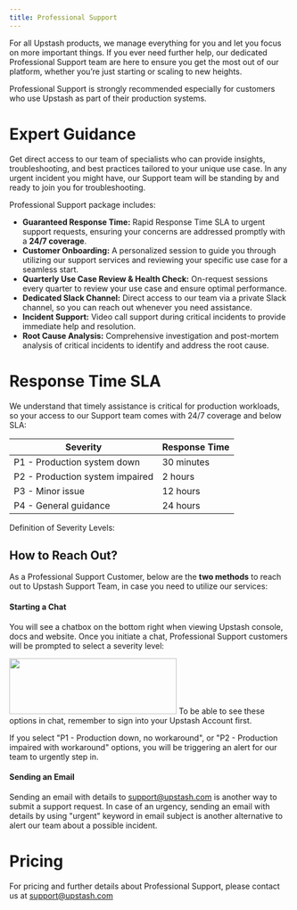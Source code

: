 ```yaml
---
title: Professional Support
---
```


For all Upstash products, we manage everything for you and let you focus on more important things. If you ever need further help, our dedicated Professional Support team are here to ensure you get the most out of our platform, whether you’re just starting or scaling to new heights.

Professional Support is strongly recommended especially for customers who use Upstash as part of their production systems.

# Expert Guidance
Get direct access to our team of specialists who can provide insights, troubleshooting, and best practices tailored to your unique use case. In any urgent incident you might have, our Support team will be standing by and ready to join you for troubleshooting.

Professional Support package includes:

- **Guaranteed Response Time:** Rapid Response Time SLA to urgent support requests, ensuring your concerns are addressed promptly with a **24/7 coverage**.
- **Customer Onboarding:** A personalized session to guide you through utilizing our support services and reviewing your specific use case for a seamless start.
- **Quarterly Use Case Review & Health Check:** On-request sessions every quarter to review your use case and ensure optimal performance.
- **Dedicated Slack Channel:** Direct access to our team via a private Slack channel, so you can reach out whenever you need assistance.
- **Incident Support:** Video call support during critical incidents to provide immediate help and resolution.
- **Root Cause Analysis:** Comprehensive investigation and post-mortem analysis of critical incidents to identify and address the root cause.


# Response Time SLA
We understand that timely assistance is critical for production workloads, so your access to our Support team comes with 24/7 coverage and below SLA:

| Severity | Response Time |
| -------- | --------------|
| P1 - Production system down | 30 minutes |
| P2 - Production system impaired | 2 hours |
| P3 - Minor issue | 12 hours |
| P4 - General guidance | 24 hours |

Definition of Severity Levels: 


## How to Reach Out?
As a Professional Support Customer, below are the **two methods** to reach out to Upstash Support Team, in case you need to utilize our services:

#### Starting a Chat
You will see a chatbox on the bottom right when viewing Upstash console, docs and website. Once you initiate a chat, Professional Support customers will be prompted to select a severity level:

<img noZoom width="300" height="100" src="/img/pro-support/image.png" />

<Note>
To be able to see these options in chat, remember to sign into your Upstash Account first.
</Note>

If you select "P1 - Production down, no workaround", or "P2 - Production impaired with workaround" options, you will be triggering an alert for our team to urgently step in.

#### Sending an Email
Sending an email with details to support@upstash.com is another way to submit a support request. In case of an urgency, sending an email with details by using "urgent" keyword in email subject is another alternative to alert our team about a possible incident.


# Pricing
For pricing and further details about Professional Support, please contact us at support@upstash.com

